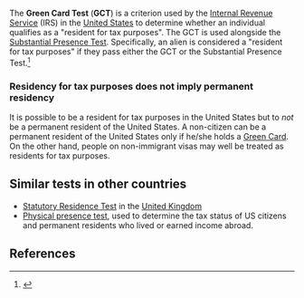 The '''Green Card Test''' ('''GCT''') is a criterion used by the [[Internal Revenue Service]] (IRS) in the [[United States]] to determine whether an individual qualifies as a "resident for tax purposes". The GCT is used alongside the [[Substantial Presence Test]]. Specifically, an alien is considered a "resident for tax purposes" if they pass either the GCT or the Substantial Presence Test.<ref>{{cite web |url=https://www.irs.gov/Individuals/International-Taxpayers/The-Green-Card-Test-and-the-Substantial-Presence-Test |title=The Green Card Test and the Substantial Presence Test |accessdate=January 4, 2016 |publisher=Internal Revenue Service}}</ref>



<!-- from SPT page-->
===Residency for tax purposes does not imply permanent residency===

It is possible to be a resident for tax purposes in the United States but to ''not'' be a permanent resident of the United States. A non-citizen can be a permanent resident of the United States only if he/she holds a [[United States Permanent Resident Card|Green Card]]. On the other hand, people on non-immigrant visas may well be treated as residents for tax purposes.

==Similar tests in other countries==

* [[Statutory Residence Test]] in the [[United Kingdom]]
* [[Physical presence test]], used to determine the tax status of US citizens and permanent residents who lived or earned income abroad.

==References==

{{reflist}}
